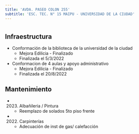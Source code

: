 ```yaml
---
title: 'AVDA. PASEO COLON 255'
subtitle: 'ESC. TEC. N° 15 MAIPU - UNIVERSIDAD DE LA CIUDAD'
---
```


#
## Infraestructura

* Conformación de la biblioteca de la universidad de la ciudad 
    + Mejora Edilicia - Finalizado 
    + Finalizada el 5/3/2022 


* Conformacion de 4 aulas y apoyo administrativo 
    + Mejora Edilicia - Finalizado 
    + Finalizada el 20/8/2022 






## Mantenimiento

*  (2023) Albañileria / Pintura 
    + Reemplazo de solados 5to piso frente

*  (2022) Carpinterías 
    + Adecuación de inst de gas/ calefacción



